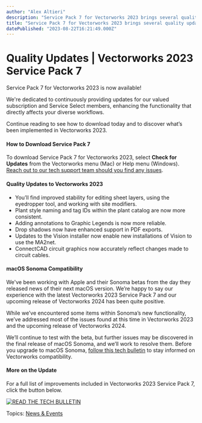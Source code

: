 ```yaml
---
author: "Alex Altieri"
description: "Service Pack 7 for Vectorworks 2023 brings several quality updates to the software. Read about them here."
title: "Service Pack 7 for Vectorworks 2023 brings several quality updates to the software. Read about them here." 
datePublished: "2023-08-22T16:21:49.000Z"
---
```

# Quality Updates | Vectorworks 2023 Service Pack 7

Service Pack 7 for Vectorworks 2023 is now available!

We're dedicated to continuously providing updates for our valued subscription and Service Select members, enhancing the functionality that directly affects your diverse workflows.

Continue reading to see how to download today and to discover what’s been implemented in Vectorworks 2023\. 

#### How to Download Service Pack 7

To download Service Pack 7 for Vectorworks 2023, select **Check for Updates** from the Vectorworks menu (Mac) or Help menu (Windows). [Reach out to our tech support team should you find any issues](../../../net/vectorworks/blog/index.html).

#### Quality Updates to Vectorworks 2023

* You’ll find improved stability for editing sheet layers, using the eyedropper tool, and working with site modifiers.
* Plant style naming and tag IDs within the plant catalog are now more consistent.
* Adding annotations to Graphic Legends is now more reliable.
* Drop shadows now have enhanced support in PDF exports.
* Updates to the Vision installer now enable new installations of Vision to use the MA2net.
* ConnectCAD circuit graphics now accurately reflect changes made to circuit cables.

#### macOS Sonoma Compatibility

We've been working with Apple and their Sonoma betas from the day they released news of their next macOS version. We’re happy to say our experience with the latest Vectorworks 2023 Service Pack 7 and our upcoming release of Vectorworks 2024 has been quite positive.

While we’ve encountered some items within Sonoma’s new functionality, we’ve addressed most of the issues found at this time in Vectorworks 2023 and the upcoming release of Vectorworks 2024.

We’ll continue to test with the beta, but further issues may be discovered in the final release of macOS Sonoma, and we’ll work to resolve them. Before you upgrade to macOS Sonoma, [follow this tech bulletin](https://forum.vectorworks.net/index.php?/articles.html/articles/tech-bulletins/macos-sonoma/) to stay informed on Vectorworks compatibility.

#### More on the Update

For a full list of improvements included in Vectorworks 2023 Service Pack 7, click the button below.

[![READ THE TECH BULLETIN](https://no-cache.hubspot.com/cta/default/3018241/11099d8d-6237-49af-9598-1c869e76b566.png)](https://cta-redirect.hubspot.com/cta/redirect/3018241/11099d8d-6237-49af-9598-1c869e76b566) 

 Topics: [News & Events](https://blog.vectorworks.net/topic/news-events) 

 